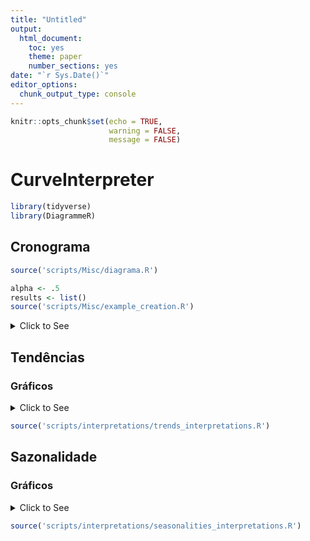 ```yaml
---
title: "Untitled"
output: 
  html_document: 
    toc: yes
    theme: paper
    number_sections: yes
date: "`r Sys.Date()`"
editor_options: 
  chunk_output_type: console
---
```


```r
knitr::opts_chunk$set(echo = TRUE,
                      warning = FALSE,
                      message = FALSE)
```

# CurveInterpreter {.tabset .tabset-fade .tabset-pills}

```r
library(tidyverse)
library(DiagrammeR)

```

## Cronograma

```r
source('scripts/Misc/diagrama.R')
```

```r
alpha <- .5
results <- list()
source('scripts/Misc/example_creation.R')
```

<details>
  <summary>Click to See</summary>
```r
source('scripts/IntervalMainPlot.R')
```
</details>

## Tendências

### Gráficos
<details>
  <summary>Click to See</summary>
```r
source('scripts/tests/trends_test.R')
```
</details>

```r
source('scripts/interpretations/trends_interpretations.R')
```

## Sazonalidade

### Gráficos

<details>
  <summary>Click to See</summary>
```r
source('scripts/tests/seasonalities_test.R')
```
</details> 

```r
source('scripts/interpretations/seasonalities_interpretations.R')
```
